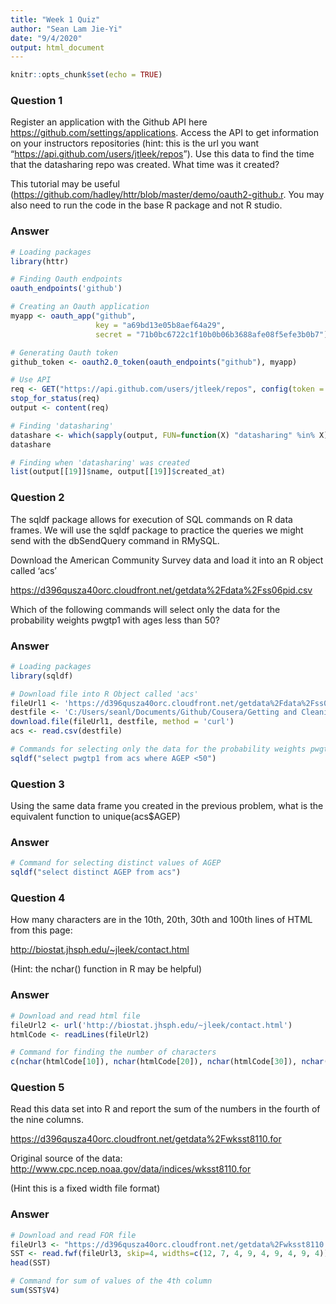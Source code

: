 ```yaml
---
title: "Week 1 Quiz"
author: "Sean Lam Jie-Yi"
date: "9/4/2020"
output: html_document
---
```


```r
knitr::opts_chunk$set(echo = TRUE)
```

### Question 1

Register an application with the Github API here <https://github.com/settings/applications>. Access the API to get information on your instructors repositories (hint: this is the url you want "<https://api.github.com/users/jtleek/repos>"). Use this data to find the time that the datasharing repo was created. What time was it created?

This tutorial may be useful (<https://github.com/hadley/httr/blob/master/demo/oauth2-github.r>. You may also need to run the code in the base R package and not R studio.

### Answer
```r
# Loading packages
library(httr)

# Finding Oauth endpoints
oauth_endpoints('github')

# Creating an Oauth application
myapp <- oauth_app("github",
                   key = "a69bd13e05b8aef64a29",
                   secret = "71b0bc6722c1f10b0b06b3688afe08f5efe3b0b7")

# Generating Oauth token
github_token <- oauth2.0_token(oauth_endpoints("github"), myapp)

# Use API
req <- GET("https://api.github.com/users/jtleek/repos", config(token = github_token))
stop_for_status(req)
output <- content(req)

# Finding 'datasharing'
datashare <- which(sapply(output, FUN=function(X) "datasharing" %in% X))
datashare

# Finding when 'datasharing' was created
list(output[[19]]$name, output[[19]]$created_at)
```

### Question 2

The sqldf package allows for execution of SQL commands on R data frames. We will use the sqldf package to practice the queries we might send with the dbSendQuery command in RMySQL.

Download the American Community Survey data and load it into an R object called 'acs'

<https://d396qusza40orc.cloudfront.net/getdata%2Fdata%2Fss06pid.csv>

Which of the following commands will select only the data for the probability weights pwgtp1 with ages less than 50?

### Answer
```r
# Loading packages
library(sqldf)

# Download file into R Object called 'acs'
fileUrl1 <- 'https://d396qusza40orc.cloudfront.net/getdata%2Fdata%2Fss06pid.csv'
destfile <- 'C:/Users/seanl/Documents/Github/Cousera/Getting and Cleaning Data/getting_and_cleaning_data/acs.csv'
download.file(fileUrl1, destfile, method = 'curl')
acs <- read.csv(destfile)

# Commands for selecting only the data for the probability weights pwgtp1 with ages less than 50
sqldf("select pwgtp1 from acs where AGEP <50")
```

### Question 3
Using the same data frame you created in the previous problem, what is the equivalent function to unique(acs$AGEP)

### Answer
```r
# Command for selecting distinct values of AGEP
sqldf("select distinct AGEP from acs")
```

### Question 4
How many characters are in the 10th, 20th, 30th and 100th lines of HTML from this page:

<http://biostat.jhsph.edu/~jleek/contact.html>

(Hint: the nchar() function in R may be helpful)

### Answer
```r
# Download and read html file
fileUrl2 <- url('http://biostat.jhsph.edu/~jleek/contact.html')
htmlCode <- readLines(fileUrl2)

# Command for finding the number of characters
c(nchar(htmlCode[10]), nchar(htmlCode[20]), nchar(htmlCode[30]), nchar(htmlCode[100]))
```

### Question 5 
Read this data set into R and report the sum of the numbers in the fourth of the nine columns.

<https://d396qusza40orc.cloudfront.net/getdata%2Fwksst8110.for>

Original source of the data: <http://www.cpc.ncep.noaa.gov/data/indices/wksst8110.for>

(Hint this is a fixed width file format)

### Answer
```r
# Download and read FOR file
fileUrl3 <- "https://d396qusza40orc.cloudfront.net/getdata%2Fwksst8110.for"
SST <- read.fwf(fileUrl3, skip=4, widths=c(12, 7, 4, 9, 4, 9, 4, 9, 4))
head(SST)

# Command for sum of values of the 4th column
sum(SST$V4)
```